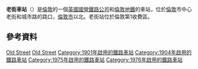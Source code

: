 {{Infobox London station
 | name = 老街<br />Old Street
 | image_name=Old Street stn northwest entrance.JPG
 | caption=Station entrance|symbol=underground|symbol2=rail
 | manager = [[倫敦地鐵|倫敦地鐵]]
 | fare_zone = 1
 | locale = [[老街_(倫敦)|老街]]
 | borough = [[伊斯靈頓區|伊斯靈頓區]]
 | events1 =開通 (C&SLR)
 | years1=1901
 | events2 =開通 (GN&CR)
 | years2=1904
 | platforms= 4
 | dft_category = E
 <!--| tubeexits03 = {{pad|1em}} 12.799
 | tubeexits04 = {{increase}} 13.791
 | tubeexits05 = {{decrease}} 13.393
 | tubeexits06 = {{increase}} 15.804
 | tubeexits07 = {{increase}} 17.927
 | tubeexits08 = {{increase}} 19.240
 | tubeexits09 = {{increase}} 19.60-->
 | tubeexits10 = {{increase}} 20.05
 | tubeexits11 = {{increase}} 21.04
 | tubeexits12 = {{increase}} 21.88
 | tubeexits13 = {{decrease}} 21.86
 <!--| railexits0607 = {{pad|1em}} 0.734
 | railexits0708 = {{increase}} 0.813
 | railexits0809 = {{increase}} 0.828-->
 | railexits0910 = {{increase}} 1.327
 | railexits1011 = {{increase}} 1.435
 | railexits1112 = {{decrease}} 1.337
 | railexits1213 = {{increase}} 1.396
 | railexits1314 = {{increase}} 1.456
 | railexits1415 = {{increase}} 1.682
 | latitude=51.52581
 | longitude=-0.08709
 | map_type=Central London
 | railcode=OLD
}}
'''老街車站'''（{{lang-en|Old Street station}}）是[[倫敦|倫敦]]的一個[[英國國營鐵路公司|英國國營鐵路公司]]和[[倫敦地鐵|倫敦地鐵]]的車站，位於[[倫敦|倫敦]]市中心老街和城市路的路口，[[倫敦市|倫敦市]]以北。老街站位於倫敦第1收費區。
==參考資料==
{{reflist}}
{{Commons category|Old Street railway station}}

{{倫敦地鐵北線}}

[[Category:北線車站|Old Street]]
[[Category:伊斯靈頓區鐵路車站|Old Street]]
[[Category:1901年啟用的鐵路車站|Category:1901年啟用的鐵路車站]]
[[Category:1904年啟用的鐵路車站|Category:1904年啟用的鐵路車站]]
[[Category:1975年啟用的鐵路車站|Category:1975年啟用的鐵路車站]]
[[Category:1976年啟用的鐵路車站|Category:1976年啟用的鐵路車站]]